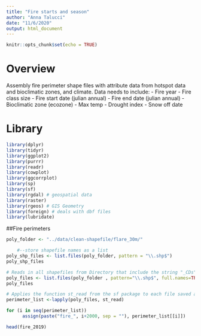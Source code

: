 ```yaml
---
title: "Fire starts and season"
author: "Anna Talucci"
date: "11/6/2020"
output: html_document
---
```



```r
knitr::opts_chunk$set(echo = TRUE)
```

# Overview

Assembly fire perimeter shape files with attribute data from hotspot data and bioclimatic zones, and climate. Data  needs to include:
- Fire year
- Fire class size
- Fire start date (julian annual)
- Fire end date (julian annual)
- Bioclimatic zone (ecozone)
- Max temp
- Drought index
- Snow off date


# Library

```r
library(dplyr)
library(tidyr)
library(ggplot2)
library(purrr)
library(readr)
library(cowplot)
library(ggcorrplot)
library(sp)
library(sf)
library(rgdal) # geospatial data
library(raster)
library(rgeos) # GIS Geometry
library(foreign) # deals with dbf files
library(lubridate)
```

##Fire perimeters
```r
poly_folder <- "../data/clean-shapefile/flare_30m/" 

    #--store shapefile names as a list
poly_shp_files <- list.files(poly_folder, pattern = "\\.shp$")
poly_shp_files

```


```r
# Reads in all shapefiles from Directory that include the string "_CDs".
poly_files <- list.files(poly_folder , pattern="\\.shp$", full.names=TRUE)
poly_files
```


```r
# Applies the function st_read from the sf package to each file saved as a character string to transform the file list to a list object.
perimeter_list <-lapply(poly_files, st_read)
```

```r

for (i in seq(perimeter_list))
      assign(paste("fire_", i+2000, sep = ""), perimeter_list[[i]])
```

```r
head(fire_2019)
```


